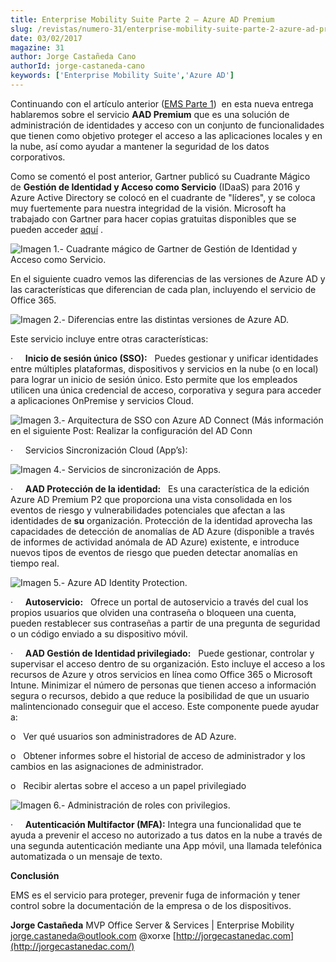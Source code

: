 ```yaml
---
title: Enterprise Mobility Suite Parte 2 – Azure AD Premium
slug: /revistas/numero-31/enterprise-mobility-suite-parte-2-azure-ad-premium
date: 03/02/2017
magazine: 31
author: Jorge Castañeda Cano
authorId: jorge-castaneda-cano
keywords: ['Enterprise Mobility Suite','Azure AD']
---
```






Continuando con el artículo anterior ([EMS Parte 1](http://jorgecastanedac.com/ems-parte-1-introduccin/))  en esta nueva entrega hablaremos sobre el servicio **AAD Premium** que es una solución de administración de identidades y acceso con un conjunto de funcionalidades que tienen como objetivo proteger el acceso a las aplicaciones locales y en la nube, así como ayudar a mantener la seguridad de los datos corporativos.

Como se comentó el post anterior, Gartner publicó su Cuadrante Mágico de **Gestión de Identidad y Acceso como Servicio** (IDaaS) para 2016 y Azure Active Directory se colocó en el cuadrante de "líderes", y se coloca muy fuertemente para nuestra integridad de la visión. Microsoft ha trabajado con Gartner para hacer copias gratuitas disponibles que se pueden acceder [aquí](https://info.microsoft.com/EMS-IDaaS-MQ-2016.html) .

![Imagen 1.- Cuadrante mágico de Gartner de Gestión de Identidad y Acceso como Servicio.](../../../images/numero31/enterprise-mobility-suite-parte-2-azure-ad-premium/image1.png)

En el siguiente cuadro vemos las diferencias de las versiones de Azure AD y las características que diferencian de cada plan, incluyendo el servicio de Office 365.

![Imagen 2.- Diferencias entre las distintas versiones de Azure AD.](../../../images/numero31/enterprise-mobility-suite-parte-2-azure-ad-premium/image2.png)

Este servicio incluye entre otras características:

·     **Inicio de sesión único (SSO):**    Puedes gestionar y unificar identidades entre múltiples plataformas, dispositivos y servicios en la nube (o en local) para lograr un inicio de sesión único. Esto permite que los empleados utilicen una única credencial de acceso, corporativa y segura para acceder a aplicaciones OnPremise y servicios Cloud.

![Imagen 3.- Arquitectura de SSO con Azure AD Connect (Más información en el siguiente Post: Realizar la configuración del AD Conn](../../../images/numero31/enterprise-mobility-suite-parte-2-azure-ad-premium/image3.png)

​​·      Servicios Sincronización Cloud (App’s):

![Imagen 4.- Servicios de sincronización de Apps.](../../../images/numero31/enterprise-mobility-suite-parte-2-azure-ad-premium/image4.png)

·     **AAD Protección de la identidad:**    Es una característica de la edición Azure AD Premium P2 que proporciona una vista consolidada en los eventos de riesgo y vulnerabilidades potenciales que afectan a las identidades de **su** organización. Protección de la identidad aprovecha las capacidades de detección de anomalías de AD Azure (disponible a través de informes de actividad anómala de AD Azure) existente, e introduce nuevos tipos de eventos de riesgo que pueden detectar anomalías en tiempo real.

![Imagen 5.- Azure AD Identity Protection.](../../../images/numero31/enterprise-mobility-suite-parte-2-azure-ad-premium/image5.png)

·     **Autoservicio:**    Ofrece un portal de autoservicio a través del cual los propios usuarios que olviden una contraseña o bloqueen una cuenta, pueden restablecer sus contraseñas a partir de una pregunta de seguridad o un código enviado a su dispositivo móvil.

·     **AAD Gestión de Identidad privilegiado:**    Puede gestionar, controlar y supervisar el acceso dentro de su organización. Esto incluye el acceso a los recursos de Azure y otros servicios en línea como Office 365 o Microsoft Intune. Minimizar el número de personas que tienen acceso a información segura o recursos, debido a que reduce la posibilidad de que un usuario malintencionado conseguir que el acceso. Este componente puede ayudar a:

o    Ver qué usuarios son administradores de AD Azure.

o    Obtener informes sobre el historial de acceso de administrador y los cambios en las asignaciones de administrador.

o    Recibir alertas sobre el acceso a un papel privilegiado

​​![Imagen 6.- Administración de roles con privilegios.](../../../images/numero31/enterprise-mobility-suite-parte-2-azure-ad-premium/image6.png)

·     **Autenticación Multifactor (MFA):** Integra una funcionalidad que te ayuda a prevenir el acceso no autorizado a tus datos en la nube a través de una segunda autenticación mediante una App móvil, una llamada telefónica automatizada o un mensaje de texto.

**Conclusión**

EMS es el servicio para proteger, prevenir fuga de información y tener control sobre la documentación de la empresa o de los dispositivos.

**Jorge Castañeda**
 MVP Office Server & Services | Enterprise Mobility
 jorge.castaneda@outlook.com 
@xorxe
 [http://jorgecastanedac.com](http://jorgecastanedac.com/)

 
 

